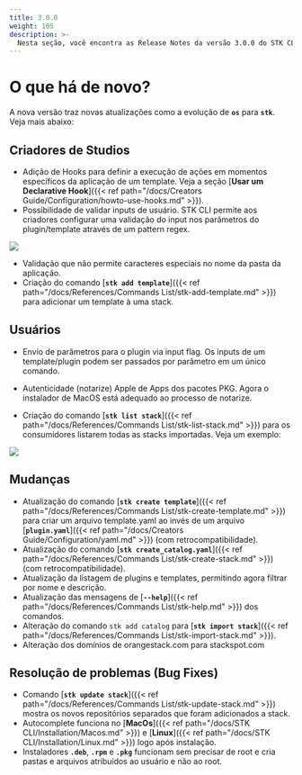 ```yaml
---
title: 3.0.0
weight: 105
description: >-
  Nesta seção, você encontra as Release Notes da versão 3.0.0 do STK CLI.
---
```

# **O que há de novo?**
A nova versão traz novas atualizações como a evolução de **`os`** para **`stk`**. Veja mais abaixo: 

## **Criadores de Studios**
- Adição de Hooks para definir a execução de ações em momentos específicos da aplicação de um template. Veja a seção [**Usar um Declarative Hook**]({{< ref path="/docs/Creators Guide/Configuration/howto-use-hooks.md" >}}).
- Possibilidade de validar inputs de usuário. STK CLI permite aos criadores configurar uma validação do input nos parâmetros do plugin/template através de um pattern regex.

![](//stkgifs/stk-create-app-input-regex-validator.gif)

- Validação que não permite caracteres especiais no nome da pasta da aplicação.
- Criação do comando [**`stk add template`**]({{< ref path="/docs/References/Commands List/stk-add-template.md" >}}) para adicionar um template à uma stack.

## **Usuários**
- Envio de parâmetros para o plugin via input flag. Os inputs de um template/plugin podem ser passados por parâmetro em um único comando.

- Autenticidade (notarize) Apple de Apps dos pacotes PKG. Agora o instalador de MacOS está adequado ao processo de notarize.
- Criação do comando [**`stk list stack`**]({{< ref path="/docs/References/Commands List/stk-list-stack.md" >}}) para os consumidores listarem todas as stacks importadas. Veja um exemplo:

![](/v3.0.0/stkgifs/stk-list-stack.gif)

## **Mudanças**
- Atualização do comando [**`stk create template`**]({{< ref path="/docs/References/Commands List/stk-create-template.md" >}}) para criar um arquivo template.yaml ao invés de um arquivo [**`plugin.yaml`**]({{< ref path="/docs/Creators Guide/Configuration/yaml.md" >}}) (com retrocompatibilidade).
- Atualização do comando [**`stk create_catalog.yaml`**]({{< ref path="/docs/References/Commands List/stk-create-stack.md" >}}) (com retrocompatibilidade).
- Atualização da listagem de plugins e templates, permitindo agora filtrar por nome e descrição. 
- Atualização das mensagens de [**`--help`**]({{< ref path="/docs/References/Commands List/stk-help.md" >}}) dos comandos.
- Alteração do comando `stk add catalog` para [**`stk import stack`**]({{< ref path="/docs/References/Commands List/stk-import-stack.md" >}}).
- Alteração dos domínios de orangestack.com para stackspot.com


## **Resolução de problemas (Bug Fixes)**

- Comando [**`stk update stack`**]({{< ref path="/docs/References/Commands List/stk-update-stack.md" >}}) mostra os novos repositórios separados que foram adicionados a stack.
- Autocomplete funciona no [**MacOs**]({{< ref path="/docs/STK CLI/Installation/Macos.md" >}}) e [**Linux**]({{< ref path="/docs/STK CLI/Installation/Linux.md" >}}) logo após instalação.
- Instaladores **`.deb`**, **`.rpm`** e **`.pkg`** funcionam sem precisar de root e cria pastas e arquivos atribuídos ao usuário e não ao root.

